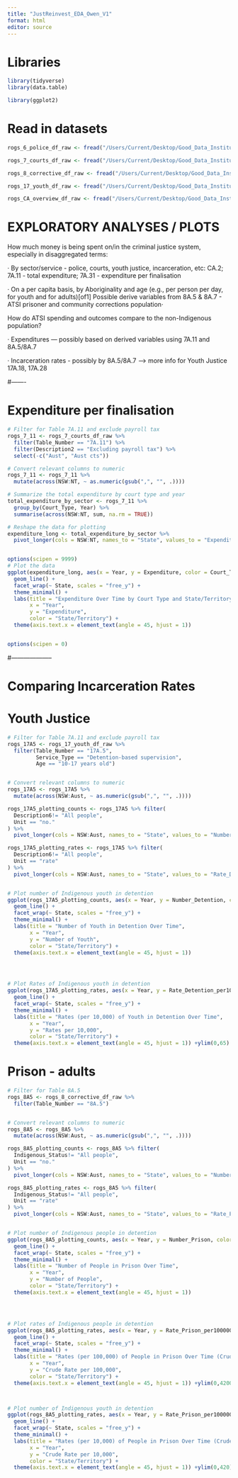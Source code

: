 ```yaml
---
title: "JustReinvest_EDA_Owen_V1"
format: html
editor: source
---
```


# Libraries

```r
library(tidyverse)
library(data.table)

library(ggplot2)
```



# Read in datasets
```r

rogs_6_police_df_raw <- fread("/Users/Current/Desktop/Good_Data_Institute/JustReinvest/data/drive-download-20240612T081926Z-001/rogs-2024-partc-section6-police-services-dataset.csv")

rogs_7_courts_df_raw <- fread("/Users/Current/Desktop/Good_Data_Institute/JustReinvest/data/drive-download-20240612T081926Z-001/rogs-2024-partc-section7-courts-dataset.csv")

rogs_8_corrective_df_raw <- fread("/Users/Current/Desktop/Good_Data_Institute/JustReinvest/data/drive-download-20240612T081926Z-001/rogs-2024-partc-section8-corrective-services-dataset.csv")

rogs_17_youth_df_raw <- fread("/Users/Current/Desktop/Good_Data_Institute/JustReinvest/data/drive-download-20240612T081926Z-001/rogs-2024-partf-section17-youth-justice-dataset_annotated.csv")

rogs_CA_overview_df_raw <- fread("/Users/Current/Desktop/Good_Data_Institute/JustReinvest/data/drive-download-20240612T081926Z-001/rogs-2024-partc-sector-overview-dataset.csv")


```



# EXPLORATORY ANALYSES / PLOTS

How much money is being spent on/in the criminal justice system, especially in disaggregated terms:

·  	By sector/service - police, courts, youth justice, incarceration, etc: CA.2; 7A.11 - total expenditure; 7A.31 - expenditure per finalisation

·   	On a per capita basis, by Aboriginality and age (e.g., per person per day, for youth and for adults)[of1] Possible derive variables from 8A.5 &  8A.7 - ATSI prisoner and community corrections population·      
 
How do ATSI spending and outcomes compare to the non-Indigenous population?

·   	Expenditures — possibly based on derived variables using 7A.11 and 8A.5/8A.7

·  	Incarceration rates -  possibly by 8A.5/8A.7 --> more info for Youth Justice 17A.18, 17A.28
 
 
 
 #-------
 
 
# Expenditure per finalisation
 

```r

# Filter for Table 7A.11 and exclude payroll tax
rogs_7_11 <- rogs_7_courts_df_raw %>% 
  filter(Table_Number == "7A.11") %>%
  filter(Description2 == "Excluding payroll tax") %>% 
  select(-c("Aust", "Aust cts"))

# Convert relevant columns to numeric
rogs_7_11 <- rogs_7_11 %>% 
  mutate(across(NSW:NT, ~ as.numeric(gsub(",", "", .))))

# Summarize the total expenditure by court type and year
total_expenditure_by_sector <- rogs_7_11 %>%
  group_by(Court_Type, Year) %>%
  summarise(across(NSW:NT, sum, na.rm = TRUE))

# Reshape the data for plotting
expenditure_long <- total_expenditure_by_sector %>%
  pivot_longer(cols = NSW:NT, names_to = "State", values_to = "Expenditure")


options(scipen = 9999)
# Plot the data
ggplot(expenditure_long, aes(x = Year, y = Expenditure, color = Court_Type, group = Court_Type)) +
  geom_line() +
  facet_wrap(~ State, scales = "free_y") +
  theme_minimal() +
  labs(title = "Expenditure Over Time by Court Type and State/Territory",
       x = "Year",
       y = "Expenditure",
       color = "State/Territory") +
  theme(axis.text.x = element_text(angle = 45, hjust = 1))


options(scipen = 0)

```




#--------------------


# Comparing Incarceration Rates

# Youth Justice

```r


# Filter for Table 7A.11 and exclude payroll tax
rogs_17A5 <- rogs_17_youth_df_raw %>% 
  filter(Table_Number == "17A.5",
         Service_Type == "Detention-based supervision",
         Age == "10-17 years old")


# Convert relevant columns to numeric
rogs_17A5 <- rogs_17A5 %>%
  mutate(across(NSW:Aust, ~ as.numeric(gsub(",", "", .))))

rogs_17A5_plotting_counts <- rogs_17A5 %>% filter(
  Description6!= "All people",
  Unit == "no."
) %>% 
  pivot_longer(cols = NSW:Aust, names_to = "State", values_to = "Number_Detention")

rogs_17A5_plotting_rates <- rogs_17A5 %>% filter(
  Description6!= "All people",
  Unit == "rate"
) %>% 
  pivot_longer(cols = NSW:Aust, names_to = "State", values_to = "Rate_Detention_per10000")


# Plot number of Indigenous youth in detention
ggplot(rogs_17A5_plotting_counts, aes(x = Year, y = Number_Detention, color = Description6, group = Description6)) +
  geom_line() +
  facet_wrap(~ State, scales = "free_y") +
  theme_minimal() +
  labs(title = "Number of Youth in Detention Over Time",
       x = "Year",
       y = "Number of Youth",
       color = "State/Territory") +
  theme(axis.text.x = element_text(angle = 45, hjust = 1))




# Plot Rates of Indigenous youth in detention
ggplot(rogs_17A5_plotting_rates, aes(x = Year, y = Rate_Detention_per10000, color = Description6, group = Description6)) +
  geom_line() +
  facet_wrap(~ State, scales = "free_y") +
  theme_minimal() +
  labs(title = "Rates (per 10,000) of Youth in Detention Over Time",
       x = "Year",
       y = "Rates per 10,000",
       color = "State/Territory") +
  theme(axis.text.x = element_text(angle = 45, hjust = 1)) +ylim(0,65)


```



# Prison - adults

```r



# Filter for Table 8A.5
rogs_8A5 <- rogs_8_corrective_df_raw %>% 
  filter(Table_Number == "8A.5")


# Convert relevant columns to numeric
rogs_8A5 <- rogs_8A5 %>%
  mutate(across(NSW:Aust, ~ as.numeric(gsub(",", "", .))))

rogs_8A5_plotting_counts <- rogs_8A5 %>% filter(
  Indigenous_Status!= "All people",
  Unit == "no."
) %>% 
  pivot_longer(cols = NSW:Aust, names_to = "State", values_to = "Number_Prison")

rogs_8A5_plotting_rates <- rogs_8A5 %>% filter(
  Indigenous_Status!= "All people",
  Unit == "rate"
) %>% 
  pivot_longer(cols = NSW:Aust, names_to = "State", values_to = "Rate_Prison_per100000")


# Plot number of Indigenous people in detention
ggplot(rogs_8A5_plotting_counts, aes(x = Year, y = Number_Prison, color = Indigenous_Status, group = Indigenous_Status)) +
  geom_line() +
  facet_wrap(~ State, scales = "free_y") +
  theme_minimal() +
  labs(title = "Number of People in Prison Over Time",
       x = "Year",
       y = "Number of People",
       color = "State/Territory") +
  theme(axis.text.x = element_text(angle = 45, hjust = 1))




# Plot rates of Indigenous people in detention
ggplot(rogs_8A5_plotting_rates, aes(x = Year, y = Rate_Prison_per100000, color = Indigenous_Status, group = Indigenous_Status)) +
  geom_line() +
  facet_wrap(~ State, scales = "free_y") +
  theme_minimal() +
  labs(title = "Rates (per 100,000) of People in Prison Over Time (Crude)",
       x = "Year",
       y = "Crude Rate per 100,000",
       color = "State/Territory") +
  theme(axis.text.x = element_text(angle = 45, hjust = 1)) +ylim(0,4200)



# Plot number of Indigenous youth in detention
ggplot(rogs_8A5_plotting_rates, aes(x = Year, y = Rate_Prison_per100000/10, color = Indigenous_Status, group = Indigenous_Status)) +
  geom_line() +
  facet_wrap(~ State, scales = "free_y") +
  theme_minimal() +
  labs(title = "Rates (per 10,000) of People in Prison Over Time (Crude)",
       x = "Year",
       y = "Crude Rate per 10,000",
       color = "State/Territory") +
  theme(axis.text.x = element_text(angle = 45, hjust = 1)) +ylim(0,420)


```

